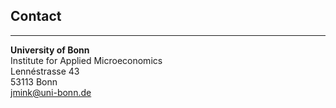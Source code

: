 ##

## Contact
***


**University of Bonn**  
Institute for Applied Microeconomics  
Lennéstrasse 43  
53113 Bonn  
[jmink@uni-bonn.de](mailto:jmink@uni-bonn.de)
<br>




<!-- ## References -->
<!-- *** -->

<!-- **Olivier Allais**   -->
<!-- Senior economis, INRAE   -->
<!-- Head of research unit ALISS   -->
<!-- [olivier.allais@inrae.fr](mailto:olivier.allais@inrae.fr){target="_blank"} -->
<!-- <br> -->

<!-- **Etienne Wasmer**   -->
<!-- Professor of Economics   -->
<!-- New York University in Abu Dhabi   -->
<!-- [ew1555@nyu.edu](mailto:ew1555@nyu.edu){target="_blank"} -->
<!-- <br> -->

<!-- **Yann Algan**   -->
<!-- Associate Dean of Pre-experience Programs at HEC   -->
<!-- Professor of Economics   -->
<!-- [algan@hec.fr](mailto:algan@hec.fr){target="_blank"} -->
<!-- <br> -->

<!-- **Sergei Guriev**   -->
<!-- Professor of Economics   -->
<!-- Sciences Po, Department of Economics   -->
<!-- [sergei.guriev@sciencespo.fr](mailto:sergei.guriev@sciencespo.fr){target="_blank"} -->



